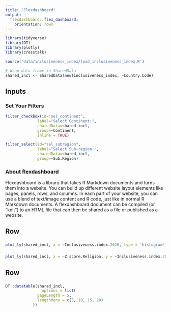 ```yaml
---
title: "Flexdashboard"
output: 
  flexdashboard::flex_dashboard:
    orientation: rows
---
```


```r
library(tidyverse)
library(DT)
library(plotly)
library(crosstalk)

source('data/inclusiveness_index/load_inclusiveness_index.R')

# Wrap data frame in SharedData
shared_incl <- SharedData$new(inclusiveness_index, ~Country.Code)

```

<!-- check out https://matt-dray.github.io/earl18-crosstalk/04_leaflet-flexdash-dt-crosstalk.html -->

Inputs {.sidebar}
-----------------------------------------------------------------------

### Set Your Filters

```r

filter_checkbox(id="sel_continent",
              label="Select Continent:",
              sharedData=shared_incl,
              group=~Continent,
              inline = TRUE)

filter_select(id="sel_subregion",
              label="Select Sub-region:",
              sharedData=shared_incl,
              group=~Sub.Region)

```

### About flexdashboard

Flexdashboard is a library that takes R Markdown documents and turns them into a website. You can build up different website layout elements like pages, panels, rows, and columns. In each part of your website, you can use a blend of text/image content and R code, just like in normal R Markdown documents. A flexdashboard document can be compiled (or "knit") to an HTML file that can then be shared as a file or published as a website.

Row
-----------------------------------------------------------------------

### {data-width=500}
    
```r

plot_ly(shared_incl, x = ~Inclusiveness.index.2020, type = 'histogram')

```

### {data-width=500}
```r

plot_ly(shared_incl, x = ~Z.score.Religion, y = ~Inclusiveness.index.2020, color = ~Continent)

```

Row
-----------------------------------------------------------------------

### {}
    
```r

DT::datatable(shared_incl, 
                options = list(
              pageLength = 5,
              lengthMenu = c(5, 10, 15, 20)
            ))

```
   